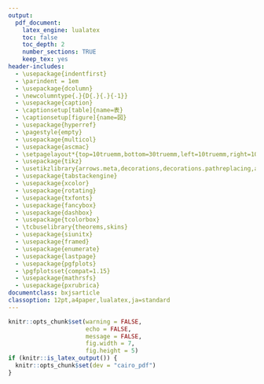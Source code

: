```yaml
---
output:
  pdf_document:
    latex_engine: lualatex
    toc: false
    toc_depth: 2
    number_sections: TRUE
    keep_tex: yes
header-includes:
  - \usepackage{indentfirst}
  - \parindent = 1em
  - \usepackage{dcolumn}
  - \newcolumntype{.}{D{.}{.}{-1}}
  - \usepackage{caption}
  - \captionsetup[table]{name=表}
  - \captionsetup[figure]{name=図}
  - \usepackage{hyperref}
  - \pagestyle{empty}
  - \usepackage{multicol}
  - \usepackage{ascmac}
  - \setpagelayout*{top=10truemm,bottom=30truemm,left=10truemm,right=10truemm}
  - \usepackage{tikz}
  - \usetikzlibrary{arrows.meta,decorations,decorations.pathreplacing,arrows,calc}
  - \usepackage{tabstackengine}
  - \usepackage{xcolor}
  - \usepackage{rotating}
  - \usepackage{txfonts}
  - \usepackage{fancybox}
  - \usepackage{dashbox}
  - \usepackage{tcolorbox}
  - \tcbuselibrary{theorems,skins}
  - \usepackage{siunitx}
  - \usepackage{framed}
  - \usepackage{enumerate}
  - \usepackage{lastpage}
  - \usepackage{pgfplots}
  - \pgfplotsset{compat=1.15}
  - \usepackage{mathrsfs}
  - \usepackage{pxrubrica}
documentclass: bxjsarticle
classoption: 12pt,a4paper,lualatex,ja=standard
---
```


```r
knitr::opts_chunk$set(warning = FALSE, 
                      echo = FALSE, 
                      message = FALSE,
                      fig.width = 7,
                      fig.height = 5)
if (knitr::is_latex_output()) {
  knitr::opts_chunk$set(dev = "cairo_pdf")
}
```

\renewcommand{\thefootnote}{}
\newcounter{kaunta}
\renewcommand{\thekaunta}{\arabic{kaunta}}
\newcommand{\kaunta}{\refstepcounter{kaunta}%
\thekaunta}
\def\question{\noindent\fbox{\large\makebox[1em]{\text{\kaunta}}} \hspace{1pt}}
\newcounter{skaunta}
\renewcommand{\theskaunta}{\arabic{skaunta}}
\newcommand{\skaunta}{\refstepcounter{skaunta}%
\theskaunta}
\def\squestion{(\text{\skaunta})\hspace{2.5pt}}
\newcommand{\maru}[1]{\raise0.2ex\hbox{\textcircled{\scriptsize{#1}}}}
\newcommand{\jsim}{\mathrel{\text{∽}}}
\newcommand{\jpara}{/\!/}
\newcounter{kurankaunta}
\renewcommand{\thekurankaunta}{\arabic{kurankaunta}}
\newcommand{\kurankaunta}{\refstepcounter{kurankaunta}%
\thekurankaunta}

\newcounter{kcounter}
\setcounter{kcounter}{0}
\newcommand{\kana}{\refstepcounter{kcounter}\ifthenelse{\value{kcounter}=1}{ア}{\ifthenelse{\value{kcounter}=2}{イ}{\ifthenelse{\value{kcounter}=3}{ウ}{\ifthenelse{\value{kcounter}=4}{エ}{\ifthenelse{\value{kcounter}=5}{オ} {\ifthenelse{\value{kcounter}=6}{カ}{\ifthenelse{\value{kcounter}=7}{キ}{\ifthenelse{\value{kcounter}=8}{ク}{\ifthenelse{\value{kcounter}=9}{ケ}{\ifthenelse{\value{kcounter}=10}{コ}{\ifthenelse{\value{kcounter}=11}{サ}{\ifthenelse{\value{kcounter}=12}{シ}{\ifthenelse{\value{kcounter}=13}{ス}{\ifthenelse{\value{kcounter}=14}{セ}{\ifthenelse{\value{kcounter}=15}{ソ}{\ifthenelse{\value{kcounter}=16}{タ}{\ifthenelse{\value{kcounter}=17}{チ}{\ifthenelse{\value{kcounter}=18}{ツ}{\ifthenelse{\value{kcounter}=19}{テ}{\ifthenelse{\value{kcounter}=20}{ト}{\ifthenelse{\value{kcounter}=21}{ナ}{\ifthenelse{\value{kcounter}=22}{ニ}{\ifthenelse{\value{kcounter}=23}{ヌ}{\ifthenelse{\value{kcounter}=24}{ネ}{\ifthenelse{\value{kcounter}=25}{ノ}{\ifthenelse{\value{kcounter}=26}{ハ}{\ifthenelse{\value{kcounter}=27}{ヒ}{\ifthenelse{\value{kcounter}=28}{フ}{\ifthenelse{\value{kcounter}=29}{ヘ}{\ifthenelse{\value{kcounter}=30}{ホ}{\ifthenelse{\value{kcounter}=31}{マ}{\ifthenelse{\value{kcounter}=32}{ミ}{\ifthenelse{\value{kcounter}=33}{ム}{\ifthenelse{\value{kcounter}=34}{メ}{\ifthenelse{\value{kcounter}=35}{モ}{\ifthenelse{\value{kcounter}=36}{ヤ}{\ifthenelse{\value{kcounter}=37}{ユ}{\ifthenelse{\value{kcounter}=38}{ヨ}{\ifthenelse{\value{kcounter}=39}{ラ}{\ifthenelse{\value{kcounter}=40}{リ}{\ifthenelse{\value{kcounter}=41}{ル}{\ifthenelse{\value{kcounter}=42}{レ}{\ifthenelse{\value{kcounter}=43}{ロ}{\ifthenelse{\value{kcounter}=44}{ワ}{・}}}}}}}}}}}}}}}}}}}}}}}}}}}}}}}}}}}}}}}}}}}}}

\newcommand{\kuran}[1]{\framebox[1.5cm][c]{\maru{\kana}}}
\newcommand{\sukuran}[1]{\framebox[1.5cm][c]{\maru{\kurankaunta}}}

\newcommand{\degre}{\ensuremath{^\circ}}

\newcommand{\myarc}[1]{
   \tikz [baseline = (N.base), every node/.style={}] {
      \node [inner sep = 0pt] (N) {$\mathrm{#1}$};
      \draw [line width = 0.4pt] plot [smooth, tension=1.3] coordinates {
         ($(N.north west) + (0.1ex,0)$)
         ($(N.north)      + (0,0.5ex)$)
         ($(N.north east) + (0,0)$)
      };
   }
}

\makeatletter
\newenvironment{figurehere}{\def\@captype{figure}}{}
\makeatother

\newcommand{\haiten}[1]{%
\begin{flushright}%
\footnotesize{＜#1＞}%
\end{flushright}%
}

\newcommand{\goku}[1]{\fbox{\phantom{\text{#1}} \quad}}

\newgeometry{top=10truemm,bottom=10truemm,left=20truemm,right=20truemm}

\thispagestyle{empty}
\begin{center}
\phantom{empty}

\vspace{60truemm}

\hspace{4em} {\HUGE\gtfamily\bfseries \ruby[g]{数}{すう}\hspace{2em}\ruby[g]{学}{がく}}\hspace{1em}{\large \gtfamily \bfseries （$\mathbf{1}$\ruby[g]{年}{ねん}）}\\

\vspace{15truemm}

\hspace{2.5em}{\large \gtfamily \bfseries（この\ruby[g]{問題}{もんだい}は\ruby[g]{定規}{じょうぎ}とコンパスが\ruby[g]{必要}{ひつよう}です。）}

\vspace{64truemm}

{\large\gtfamily\bfseries \ruby[g]{注}{ちゅう}\hspace{5em}\ruby[g]{意}{い}}

\end{center}

\centering
\begin{framed}
\begin{flushleft}
\begin{enumerate}[\Large \gtfamily 1]
  \item {\large 「\ruby[g]{開始}{かいし}」の\ruby[g]{合図}{あいず}があるまでは,\ruby[g]{開}{ひら}いてはいけません。}

  \item {\large \ruby[g]{問題}{もんだい}は\pageref{LastPage}ページまであります。}

  \item {\large 「\ruby[g]{開始}{かいし}」の\ruby[g]{合図}{あいず}があったら,まず,\ruby[g]{問題用紙}{もんだいようし}・\ruby[g]{解答用紙}{かいとうようし}に,\ruby[g]{組}{くみ}・\ruby[g]{番号}{ばんごう}と\ruby[g]{名前}{なまえ}などを\ruby[g]{書}{か}きなさい。}

  \item {\large \ruby[g]{答}{こた}えは,すべて\ruby[g]{解答用紙}{かいとうようし}に\ruby[g]{書}{か}きなさい。また、\ruby[g]{所定}{しょてい}の\ruby[g]{欄}{らん}に\ruby[g]{濃}{こ}くはっきりと\ruby[g]{書}{か}きなさい。}

  \item {\large 「\ruby[g]{終了}{しゅうりょう}」の\ruby[g]{合図}{あいず}で,すぐ\ruby[g]{鉛筆}{えんぴつ}をおき,\ruby[g]{解答用紙}{かいとうようし}を\ruby[g]{裏返}{うらがえ}しにしなさい。}
\end{enumerate}
\end{flushleft}
\end{framed}

\vspace{14mm}

\begin{center}
{\large \underline{\hspace{30mm}\ruby[g]{組}{くみ} \hspace{30mm}\ruby[g]{番}{ばん} \hspace{15mm} \ruby[g]{名前}{なまえ} \hspace{60mm}}}
\end{center}

\newpage
　 [](
　 空白ページのための全角スペースあり。
　 )
\newpage

\pagestyle{plain}
\pagenumbering{arabic}

\begin{flushleft}

\question \ruby[g]{次}{つぎ}の\ruby[g]{空欄}{くうらん}に\ruby[g]{当}{あ}てはまる\ruby[g]{適切}{てきせつ}な\ruby[g]{語句}{ごく}を\ruby[g]{選}{えら}び、\ruby[g]{記号}{きごう}で\ruby[g]{答}{こた}えなさい。

\haiten{知・技$2 \times 12$点}

\ruby[g]{各階級}{かくかいきゅう}について、\ruby[g]{最初}{さいしょ}の\ruby[g]{階級}{かいきゅう}からその\ruby[g]{階級}{かいきゅう}までの\ruby[g]{度数}{どすう}を\ruby[g]{合計}{ごうけい}したものを\underline{\squestion ア \, \ruby[g]{累積度数}{るいせきどすう} / イ \, \ruby[g]{度数}{どすう}}という。

\ruby[g]{全体}{ぜんたい}の\ruby[g]{度数}{どすう}が\ruby[g]{異}{こと}なるデータを\ruby[g]{比較}{ひかく}するときには、\ruby[g]{度数}{どすう}の\ruby[g]{代}{か}わりに、\ruby[g]{度数}{どすう}の\ruby[g]{合計}{ごうけい}に\ruby[g]{対}{たい}する\ruby[g]{割合}{わりあい}を\ruby[g]{用}{もち}いるとよい。この\ruby[g]{値}{あたい}を\underline{\squestion ア \, \ruby[g]{絶対度数}{ぜったいどすう} /  イ \, \ruby[g]{相対度数}{そうたいどすう}}という。\ruby[g]{各階級}{かくかいきゅう}について、\ruby[g]{最初}{さいしょ}の\ruby[g]{階級}{かいきゅう}からその\ruby[g]{階級}{かいきゅう}までの\ruby[g]{相対度数}{そうたいどすう}を\ruby[g]{合計}{ごうけい}したものを\underline{\squestion ア \, \ruby[g]{累積相対度数}{るいせきそうたいどすう} / イ \, \ruby[g]{堆積相対度数}{たいせきそうたいどすう}}という。

\ruby[g]{度数分布表}{どすうぶんぷひょう}から、\ruby[g]{度数}{どすう}や\ruby[g]{相対度数}{そうたいどすう}を\ruby[g]{柱状}{ちゅうじょう}に\ruby[g]{整理}{せいり}した\ruby[g]{図}{ず}を\underline{\squestion ア \, ヒストグラム / イ \, ピストグラム}といい、おのおの\ruby[g]{長方形}{ちょうほうけい}の\ruby[g]{上}{うえ}の\ruby[g]{辺}{へん}の\ruby[g]{中点}{ちゅうてん}を\ruby[g]{結}{むす}んだ\ruby[g]{折}{お}れ\ruby[g]{線}{せん}を\underline{\squestion ア \, \ruby[g]{折}{お}れ\ruby[g]{線}{せん}グラフ / イ \, \ruby[g]{度数折}{どすうお}れ\ruby[g]{線}{せん}}という。

データの\ruby[g]{分布}{ぶんぷ}の\ruby[g]{特徴}{とくちょう}を\ruby[g]{調}{しら}べたり\ruby[g]{伝}{つた}えたりするときにデータの\ruby[g]{代表的}{だいひょうてき}な\ruby[g]{値}{あたい}を\ruby[g]{用}{もち}いることがある。このような\ruby[g]{値}{あたい}を\underline{\squestion ア \, \ruby[g]{代表値}{だいひょうち} / イ \, \ruby[g]{絶対値}{ぜったいち}}という。

\ruby[g]{個々}{ここ}のデータの\ruby[g]{値}{あたい}の\ruby[g]{合計}{ごうけい}をデータの\ruby[g]{総数}{そうすう}でわった\ruby[g]{値}{あたい}を\underline{\squestion ア \, \ruby[g]{平均値}{へいきんち} / イ \, \ruby[g]{最小値}{さいしょうち}}という。\ruby[g]{調}{しら}べようとするデータの\ruby[g]{値}{あたい}を\ruby[g]{大}{おお}きさの\ruby[g]{順}{じゅん}に\ruby[g]{並}{なら}べたときの\ruby[g]{中央}{ちゅうおう}の\ruby[g]{値}{あたい}を\underline{\squestion ア \, \ruby[g]{中央値}{ちゅうおうち} / イ \, \ruby[g]{中心値}{ちゅうしんち}}という。また、データの\ruby[g]{中}{なか}でもっとも\ruby[g]{多}{おお}く\ruby[g]{出}{で}てくる\ruby[g]{値}{あたい}を\underline{\squestion ア \, \ruby[g]{最瀕値}{さいひんち} / イ \, \ruby[g]{最大値}{さいだいち}}という。\ruby[g]{度数分布表}{どすうぶんぷひょう}では、\ruby[g]{度数}{どすう}のもっとも\ruby[g]{多}{おお}い\ruby[g]{階級}{かいきゅう}の\ruby[g]{階級値}{かいきゅうち}を\ruby[g]{用}{もち}いる。データの\ruby[g]{散}{ち}らばりぐらいを\ruby[g]{表}{あらわ}す\ruby[g]{数値}{すうち}として、\ruby[g]{最大値}{さいだいち}から\ruby[g]{最小値}{さいしょうち}をひいた\ruby[g]{値}{あたい}を\ruby[g]{用}{もち}いることがある。このような\ruby[g]{値}{あたい}を\ruby[g]{分布}{ぶんぷ}の\underline{\squestion ア \, \ruby[g]{範囲}{はんい} / イ \, \ruby[g]{幅}{はば}}という。

\ruby[g]{結果}{けっか}が\ruby[g]{偶然}{ぐうぜん}に\ruby[g]{左右}{さゆう}される\ruby[g]{実験}{じっけん}や\ruby[g]{観察}{かんさつ}を\ruby[g]{行}{おこな}うとき、あることがらが\ruby[g]{起}{お}こると\ruby[g]{期待}{きたい}される\ruby[g]{程度}{ていど}を\ruby[g]{数}{かず}で\ruby[g]{表}{あらわ}したものを、そのことがらの\ruby[g]{起}{お}こる\underline{\squestion ア \, \ruby[g]{期待値}{きたいち} / イ \, \ruby[g]{確率}{かくりつ}}という。\ruby[g]{確率}{かくりつ}が$p$であるということは\ruby[g]{同}{おなじ}じ\ruby[g]{実験}{じっけん}や\ruby[g]{観察}{かんさつ}を\ruby[g]{多数回}{たすうかい}くり\ruby[g]{返}{かえ}すとき、そのことがらの\ruby[g]{起}{お}こる\underline{\squestion ア \, \ruby[g]{回数}{かいすう} / イ \, \ruby[g]{相対度数}{そうたいどすう}}が$p$に\ruby[g]{限}{かぎ}りなく\ruby[g]{近}{ちか}づくという\ruby[g]{意味}{いみ}をもつ。

\newpage

\setcounter{skaunta}{0}

\question \ruby[g]{次}{つぎ}の$\maru{ア} \sim \maru{オ}$のなかから、それらをふくむ\ruby[g]{平面}{へいめん}が1つに\ruby[g]{決}{き}まるものをすべて\ruby[g]{選}{えら}び、\ruby[g]{記号}{きごう}で\ruby[g]{答}{こた}えなさい。

\haiten{知・技$2$点}

\begin{multicols}{2}
\begin{itemize}
\item[\maru{ア}] 1つの\ruby[g]{直線上}{ちょくせんじょう}にある3\ruby[g]{点}{てん}
\item[\maru{イ}] 1つの\ruby[g]{直線上}{ちょくせんじょう}にない3\ruby[g]{点}{てん}
\item[\maru{ウ}] 1つの\ruby[g]{直線}{ちょくせん}とその\ruby[g]{上}{うえ}にない1\ruby[g]{点}{てん}
\item[\maru{エ}] \ruby[g]{交}{まじ}わる2つの\ruby[g]{直線}{ちょくせん}
\item[\maru{オ}] \ruby[g]{平行}{へいこう}な2つの\ruby[g]{直線}{ちょくせん}
\end{itemize}
\end{multicols}

\vspace{7mm}

\begin{multicols}{2}

\question \ruby[g]{右}{みぎ}の\ruby[g]{図}{ず}の\ruby[g]{三角柱}{さんかくちゅう}について、\ruby[g]{次}{つぎ}の\ruby[g]{問}{とい}に\ruby[g]{答}{こた}えなさい。ただし、$\triangle$ABCは\ruby[g]{直角二等辺三角形}{ちょっかくにとうへんさんかくけい}である。

\haiten{知・技$2 \times 7$点}

\squestion \ruby[g]{辺}{へん}ABと\ruby[g]{平行}{へいこう}な\ruby[g]{辺}{へん}を\ruby[g]{答}{こた}えなさい。

\vspace{3mm}\null

\columnbreak

\begin{center}
\begin{figurehere}
\includegraphics[height=35mm]{img/img1.jpg}
\end{figurehere}
\end{center}

\end{multicols}

\squestion \ruby[g]{辺}{へん}ABとねじれの\ruby[g]{位置}{いち}にある\ruby[g]{辺}{へん}をすべて\ruby[g]{答}{こた}えなさい。

\vspace{10mm}

\squestion \ruby[g]{面}{めん}ABCと\ruby[g]{垂直}{すいちょく}な\ruby[g]{辺}{へん}をすべて\ruby[g]{答}{こた}えなさい。

\vspace{10mm}

\squestion \ruby[g]{辺}{へん}DEと\ruby[g]{垂直}{すいちょく}な\ruby[g]{面}{めん}を\ruby[g]{答}{こた}えなさい。

\vspace{10mm}

\squestion \ruby[g]{面}{めん}DEFと\ruby[g]{垂直}{すいちょく}な\ruby[g]{面}{めん}をすべて\ruby[g]{答}{こた}えなさい。

\vspace{10mm}

\squestion \ruby[g]{面}{めん}BEFCと\ruby[g]{垂直}{すいちょく}な\ruby[g]{面}{めん}をすべて\ruby[g]{答}{こた}えなさい。

\vspace{10mm}

\squestion \ruby[g]{面}{めん}ADFCと\ruby[g]{面}{めん}ADEBのつくる\ruby[g]{角}{かく}は\ruby[g]{何度}{なんど}ですか。

\vspace{10mm}

\newpage

\setcounter{skaunta}{0}

\begin{multicols}{2}

\question \ruby[g]{右}{みぎ}の\ruby[g]{図}{ず}のような\ruby[g]{底面}{ていめん}の1\ruby[g]{辺}{ぺん}が2cmで、\ruby[g]{側面}{そくめん}の\ruby[g]{二等辺三角形}{にとうへんさんかくけい}の\ruby[g]{等}{ひと}しい\ruby[g]{辺}{へん}が3cmである\ruby[g]{正三角錐}{せいさんかくすい}の\ruby[g]{展開図}{てんかいず}を、\ruby[g]{側面}{そくめん}をつないでかきなさい。\textbf{この\ruby[g]{問}{とい}に\ruby[g]{限}{かぎ}り}、\ruby[g]{定規}{じょうぎ}を\ruby[g]{使}{つか}って\ruby[g]{長}{なが}さを\ruby[g]{測}{はか}ってもかまいません。

\haiten{知・技2点}

\columnbreak

\begin{center}
\begin{figurehere}
\includegraphics[height=30mm]{img/img2.jpg}
\end{figurehere}
\end{center}

\end{multicols}

\vfill

\setcounter{skaunta}{0}
\question \ruby[g]{次}{つぎ}の(1)$\sim$(4)の\ruby[g]{投影図}{とうえいず}は、\ruby[g]{直方体}{ちょくほうたい}、\ruby[g]{三角錐}{さんかくすい}、\ruby[g]{四角錐}{しかくすい}、\ruby[g]{円柱}{えんちゅう}、\ruby[g]{円錐}{えんすい}、\ruby[g]{球}{きゅう}のうち、どの\ruby[g]{立体}{りったい}を\ruby[g]{表}{あらわ}していますか。

\haiten{知・技$2 \times 4$点}

\begin{multicols}{2}
\squestion 

\begin{center}
\begin{figurehere}
\includegraphics[height=35mm]{img/img3.jpg}
\end{figurehere}
\end{center}

\columnbreak

\squestion

\begin{center}
\begin{figurehere}
\includegraphics[height=35mm]{img/img4.jpg}
\end{figurehere}
\end{center}

\end{multicols}

\vfill

\begin{multicols}{2}
\squestion 

\begin{center}
\begin{figurehere}
\includegraphics[height=35mm]{img/img5.jpg}
\end{figurehere}
\end{center}

\columnbreak

\squestion

\begin{center}
\begin{figurehere}
\includegraphics[height=35mm]{img/img6.jpg}
\end{figurehere}
\end{center}

\end{multicols}

\vfill
\newpage

\setcounter{skaunta}{0}
\question \ruby[g]{次}{つぎ}の\ruby[g]{立体}{りったい}の\ruby[g]{体積}{たいせき}を\ruby[g]{求}{もと}めなさい。

\haiten{知・技$2 \times 6$点}

\begin{multicols}{3}

\squestion

\begin{center}
\begin{figurehere}
\includegraphics[height=30mm]{img/img7.jpg}
\end{figurehere}
\end{center}

\columnbreak

\squestion 

\begin{center}
\begin{figurehere}
\includegraphics[height=30mm]{img/img8.jpg}
\end{figurehere}
\end{center}

\columnbreak

\squestion 

\begin{center}
\begin{figurehere}
\includegraphics[height=30mm]{img/img9.jpg}
\end{figurehere}
\end{center}

\end{multicols}

\vfill

\begin{multicols}{3}

\squestion 

\begin{center}
\begin{figurehere}
\includegraphics[height=30mm]{img/img10.jpg}
\end{figurehere}
\end{center}

\columnbreak

\squestion

\begin{center}
\begin{figurehere}
\includegraphics[height=30mm]{img/img14.jpg}
\end{figurehere}
\end{center}

\columnbreak

\squestion

\begin{center}
\begin{figurehere}
\includegraphics[height=30mm]{img/img12.jpg}
\end{figurehere}
\end{center}

\end{multicols}

\vfill

\setcounter{skaunta}{0}
\question \ruby[g]{次}{つぎ}の\ruby[g]{立体}{りったい}の\ruby[g]{表面積}{ひょうめんせき}を\ruby[g]{求}{もと}めなさい。

\haiten{知・技$2 \times 3$点}

\begin{multicols}{3}

\squestion 

\begin{center}
\begin{figurehere}
\includegraphics[height=30mm]{img/img13.jpg}
\end{figurehere}
\end{center}

\columnbreak

\squestion 

\begin{center}
\begin{figurehere}
\includegraphics[height=30mm]{img/img11.jpg}
\end{figurehere}
\end{center}

\columnbreak

\squestion 

\begin{center}
\begin{figurehere}
\includegraphics[height=30mm]{img/img12.jpg}
\end{figurehere}
\end{center}

\end{multicols}

\vfill

\newpage

\setcounter{skaunta}{0}

\question \ruby[g]{次}{つぎ}の\ruby[g]{資料}{しりょう}はあるクラスの\ruby[g]{生徒}{せいと}10人の\ruby[g]{数学}{すうがく}のテストの\ruby[g]{点数}{てんすう}を\ruby[g]{表}{わらわ}している。

\haiten{知・技$2 \times 4$点}

\begin{center}
\begin{tabular}{|cccccccccc|}
\hline
76 & 63 & 84 & 59 & 70 & 84 & 91 & 64 & 82 & 84 \\
\hline
\end{tabular}
\end{center}

\begin{multicols}{2}

\squestion \ruby[g]{平均値}{へいきんち}を\ruby[g]{求}{もと}めなさい。

\columnbreak

\squestion \ruby[g]{中央値}{ちゅうおうち}を\ruby[g]{求}{もと}めなさい。

\end{multicols}

\vspace{3mm}

\begin{multicols}{2}

\squestion \ruby[g]{最瀕値}{さいひんち}を\ruby[g]{求}{もと}めなさい。

\columnbreak

\squestion \ruby[g]{範囲}{はんい}を\ruby[g]{求}{もと}めなさい。

\end{multicols}

\vspace{3mm}

\begin{multicols}{2}

\setcounter{skaunta}{0}
\question さやかさんたちは，A\ruby[g]{中学校}{ちゅうがっこう}とB\ruby[g]{中学校}{ちゅうがっこう}のどちらのほうが\ruby[g]{通学時間}{つうがくじかん}が\ruby[g]{長}{なが}い\ruby[g]{傾向}{けいこう}にあるかを\ruby[g]{話}{はな}し\ruby[g]{合}{あ}っている。\ruby[g]{右}{みぎ}の\ruby[g]{表}{ひょう}は，A\ruby[g]{中学校}{ちゅうがっこう}の\ruby[g]{生徒}{せいと}35人とB\ruby[g]{中学校}{ちゅうがっこう}の\ruby[g]{生徒}{せいと}50\ruby[g]{人}{にん}の\ruby[g]{片道}{かたみち}の\ruby[g]{通学時間}{つうがくじかん}を，\ruby[g]{度数分布表}{どすうぶんぷひょう}に\ruby[g]{整理}{せいり}したものである。

\haiten{知・技(1)(5)(7)2点、(4)6点、\\思・判・表(2)(3)(6)3点}

【$\mathbf{I}$】\ruby[g]{次}{つぎ}の\ruby[g]{会話}{かいわ}を\ruby[g]{読}{よ}んで\ruby[g]{問}{とい}に\ruby[g]{答}{こた}えなさい。

\columnbreak

\begin{tabular}{|c|c|c|}
\hline
\ruby[g]{階級}{かいきゅう}（\ruby[g]{分}{ふん}） & A\ruby[g]{中学校}{ちゅうがっこう}（\ruby[g]{人}{にん}） & B\ruby[g]{中学校}{ちゅうがっこう}（\ruby[g]{人}{にん}）\\
\hline
\footnotesize{\ruby[g]{以上}{いじょう}}\phantom{$\sim$} \footnotesize{\ruby[g]{未満}{みまん}} & & \\
$0 \sim 10$  & 3 & 6 \\
$10 \sim 20$ & 5 & 9 \\
$20 \sim 30$ & 6 & 11 \\
$30 \sim 40$ & 11 & 12 \\
$40 \sim 50$ & 6 & 7 \\
$50 \sim 60$ & 4 & 5 \\
\hline
\ruby[g]{合計}{ごうけい} & 35 & 50 \\
\hline

\end{tabular}

\end{multicols}

\begin{screen}
\begin{itemize}
\setlength{\itemindent}{1em}
\item[さやか：]\ruby[g]{度数分布表}{どすうぶんぷひょう}からどんなことがわかるのかな。
\item[たくま：]この\ruby[g]{度数分布表}{どすうぶんぷひょう}の\ruby[g]{階級}{かいきゅう}の\ruby[g]{幅}{はば}は\kuran{}\ruby[g]{分}{ふん}だね。
\item[なおき：]\ruby[g]{最大値}{さいだいち}や\ruby[g]{最小値}{さいしょうち}はこの\ruby[g]{表}{ひょう}からは\ruby[g]{読}{よ}みとれないね。
\item[さやか：]\ruby[g]{表}{ひょう}の\ruby[g]{値}{あたい}を\ruby[g]{見}{み}るだけだと\ruby[g]{違}{ちが}いがわかりにくいから，\ruby[g]{代表値}{だいひょうち}を\ruby[g]{求}{もと}めて\ruby[g]{比}{くら}べてみよう。
\item[たくま：]\ruby[g]{最頻値}{さいひんち}はどちらの\ruby[g]{中学校}{ちゅうがっこう}も\kuran{}\ruby[g]{分}{ふん}だね。
\item[なおき：]じゃあ，\ruby[g]{中央値}{ちゅうおうち}も\ruby[g]{等}{ひと}しいのかな。
\item[さやか：]$\maru{1}$\underline{\ruby[g]{中央値}{ちゅうおうち}はA\ruby[g]{中学校}{ちゅうがっこう}のほうがB\ruby[g]{中学校}{ちゅうがっこう}より\ruby[g]{大}{おお}きいといえそうだね。}
\item[なおき：]ぼくの\ruby[g]{片道}{かたみち}の\ruby[g]{通学時間}{つうがくじかん}は40\ruby[g]{分}{ぷん}だから，それ\ruby[g]{以上}{いじょう}の\ruby[g]{生徒}{せいと}がどれくらいいるのかでも\ruby[g]{比}{くら}べてみたいな。
\item[たくま：]A\ruby[g]{中学校}{ちゅうがっこう}が10\ruby[g]{人}{にん}，B\ruby[g]{中学校}{ちゅうがっこう}が12\ruby[g]{人}{にん}で，\maru{2}\underline{\ruby[g]{通学時間}{つうがくじかん}が40\ruby[g]{分以上}{ぷんいじょう}の\ruby[g]{生徒数}{せいとすう}を\ruby[g]{比}{くら}べる} \underline{と，B\ruby[g]{中学校}{ちゅうがっこう}のほうが\ruby[g]{多}{おお}いから，B\ruby[g]{中学校}{ちゅうがっこう}のほうが\ruby[g]{全体的}{ぜんたいてき}に\ruby[g]{通学時間}{つうがくじかん}が\ruby[g]{長}{なが}いといえそう} \underline{だね。}
\end{itemize}
\end{screen}

\squestion \ruby[g]{文章中}{ぶんしょうちゅう}の$\maru{ア}$、$\maru{イ}$にあてはまる\ruby[g]{数}{すう}を\ruby[g]{求}{もと}めなさい。


\squestion さやかさんが\ruby[g]{下線部}{かせんぶ}$\maru{1}$のように\ruby[g]{言}{い}っている\ruby[g]{理由}{りゆう}を，\ruby[g]{中央値}{ちゅうおうち}がふくまれる\ruby[g]{階級}{かいきゅう}に\ruby[g]{着目}{ちゃくもく}して\ruby[g]{説明}{せつめい}しなさい。


\squestion たくまさんの\ruby[g]{下線部}{かせんぶ}$\maru{2}$の\ruby[g]{発言}{はつげん}は\ruby[g]{間違}{まちが}っている。その\ruby[g]{理由}{りゆう}を\textbf{\ruby[g]{相対度数}{そうたいどすう}}という\ruby[g]{言葉}{ことば}を\ruby[g]{使}{つか}って\ruby[g]{説明}{せつめい}しなさい。

\begin{center}
\textbf{※ \ruby[g]{問題}{もんだい}は\ruby[g]{次}{つぎ}のページに\ruby[g]{続}{つづ}きます。}
\end{center}

\vfill

\newpage

【$\mathbf{II}$】さやかさんたちは\ruby[g]{通学時間}{つうがくじかん}の\ruby[g]{違}{ちが}いについて\ruby[g]{発表}{はっぴょう}をすることになった。\ruby[g]{次}{つぎ}の\ruby[g]{会話}{かいわ}を\ruby[g]{読}{よ}んで\ruby[g]{各問}{かくとい}に\ruby[g]{答}{こた}えなさい。

\begin{screen}
\begin{itemize}
\setlength{\itemindent}{1em}
\item[たくま：]\ruby[g]{代表値}{だいひょうち}を\ruby[g]{使}{つか}って\ruby[g]{説明}{せつめい}しよう。
\item[なおき：]そうだね、せっかく\ruby[g]{計算}{けいさん}したんだから\ruby[g]{代表値}{だいひょうち}を\ruby[g]{使}{つか}おう。
\item[さやか：]さっき、\ruby[g]{表}{ひょう}の\ruby[g]{値}{あたい}だけみると\ruby[g]{違}{ちが}いがわかりにくいことになったよね。ヒストグラムに\ruby[g]{整理}{せいり}してみようよ。
\item[たくま：]たしかに。ヒストグラムを\ruby[g]{見}{み}せて\ruby[g]{説明}{せつめい}するとわかりやすいね。
\item[なおき：]じゃあ、\ruby[g]{効果的}{こうかてき}に\ruby[g]{伝}{つた}えるために\ruby[g]{相対度数}{そうたいどうすう}を\ruby[g]{求}{もと}めよう。
\end{itemize}
\end{screen}

\squestion \ruby[g]{下}{した}の\ruby[g]{表}{ひょう}の\ruby[g]{空欄}{くうらん}を\ruby[g]{埋}{う}めなさい。
\setcounter{kcounter}{0}

\begin{center}

\begin{tabular}{|c|c|c|c|c|}
\hline
\ruby[g]{階級}{かいきゅう}（\ruby[g]{分}{ふん}） & A\ruby[g]{中学校}{ちゅうがっこう}（\ruby[g]{人}{にん}） & \ruby[g]{相対度数}{そうたいどすう}A & B\ruby[g]{中学校}{ちゅうがっこう}（\ruby[g]{人}{にん}）& \ruby[g]{相対度数}{そうたいどすう}B \\
\hline
\footnotesize{\ruby[g]{以上}{いじょう}}\phantom{$\sim$} \footnotesize{\ruby[g]{未満}{みまん}} & & & & \\
$0 \sim 10$  & 3 & 0.09 & 6 & \kuran{0.12} \\
$10 \sim 20$ & 5 & 0.14 & 9 & 0.18 \\
$20 \sim 30$ & 6 & 0.17 & 11 & 0.22 \\
$30 \sim 40$ & 11 & 0.31 & 12 & \kuran{0.24} \\
$40 \sim 50$ & 6 & 0.17 & 7 & 0.14 \\
$50 \sim 60$ & 4 & 0.11 & 5 & \kuran{0.10} \\
\hline
\ruby[g]{合計}{ごうけい} & 35 & 1.00 & 50 & 1.00 \\
\hline

\end{tabular}
\end{center}

\vfill

\squestion B\ruby[g]{中学校}{ちゅうがっこう}の\ruby[g]{通学時間}{つうがくじかん}について、\ruby[g]{横軸}{よこじく}を\ruby[g]{通学時間}{つうがくじかん}、\ruby[g]{縦軸}{たてじく}を\ruby[g]{相対度数}{そうたいどすう}とする、ヒストグラムをかきなさい。

\begin{multicols}{2}

\begin{tikzpicture}
\begin{axis}[ytick={0, 0.05, 0.10, 0.15, 0.20, 0.25, 0.30, 0.35, 0.40, 0.45, 0.50},yticklabels={0, 0.05, 0.10, 0.15, 0.20, 0.25, 0.30, 0.35, 0.40, 0.45, 0.50}, ymax=0.50,ymin=0, area style, xlabel={A\ruby[g]{中学校}{ちゅうがっこう}の\ruby[g]{通学時間}{つうがくじかん}}, ylabel={\ruby[g]{相対度数}{そうたいどすう}}]
\addplot+[ybar interval, mark=no, fill = {gray}, draw = {black}] plot coordinates { (0, 0.09) (10, 0.14) (20, 0.17) (30, 0.31) (40, 0.17) (50, 0.11) (60, 0.00) };
\end{axis}
\end{tikzpicture}

\columnbreak

\begin{tikzpicture}
\begin{axis}[ytick={0, 0.05, 0.10, 0.15, 0.20, 0.25, 0.30, 0.35, 0.40, 0.45, 0.50},yticklabels={0, 0.05, 0.10, 0.15, 0.20, 0.25, 0.30, 0.35, 0.40, 0.45, 0.50}, ymax=0.50,ymin=0, area style, xlabel={B\ruby[g]{中学校}{ちゅうがっこう}の\ruby[g]{通学時間}{つうがくじかん}}, ylabel={\ruby[g]{相対度数}{そうたいどすう}}, grid = both, grid style = {black}]
\addplot+[ybar interval, mark=no] plot coordinates { (0, 0) (10, 0) (20, 0) (30, 0) (40, 0) (50, 0) (60, 0) };
\end{axis}
\end{tikzpicture}

\end{multicols}

\begin{center}
\textbf{※ \ruby[g]{問題}{もんだい}は\ruby[g]{次}{つぎ}のページに\ruby[g]{続}{つづ}きます。}
\end{center}

\vfill

\newpage

\squestion A\ruby[g]{中学校}{ちゅうがっこう}とB\ruby[g]{中学校}{ちゅうがっこう}において、どちらのほうが\ruby[g]{通学時間}{つうがくじかん}が\ruby[g]{長}{なが}い\ruby[g]{傾向}{けいこう}にあるかを\textbf{\ruby[g]{割合}{わりあい}}という\ruby[g]{言葉}{ことば}を\ruby[g]{使}{つか}って\ruby[g]{説明}{せつめい}しなさい。ただし、\ruby[g]{通学時間}{つうがくじかん}が\ruby[g]{長}{ながい}いとは、\ruby[g]{通学}{つうがく}に40\ruby[g]{分以上}{ぷんいじょう}かかることとします。

\vspace{20mm}

\squestion B\ruby[g]{中学校}{ちゅうがっこう}で\ruby[g]{一人}{ひとり}に\ruby[g]{声}{こえ}をかけて\ruby[g]{通学時間}{つうがくじかん}が40\ruby[g]{分未満}{ぷんみまん}である\ruby[g]{確率}{かくりつ}は、どのくらいだと\ruby[g]{考}{かんが}えられますか。

\vspace{50mm}

\begin{multicols*}{2}

\question \ruby[g]{右}{みぎ}の\ruby[g]{図形}{ずけい}を、\ruby[g]{直線}{ちょくせん}$l$を\ruby[g]{回転}{かいてん}の\ruby[g]{軸}{じく}として1\ruby[g]{回転}{かいてん}させてできる\ruby[g]{立体}{りったい}の\ruby[g]{体積}{たいせき}を\ruby[g]{求}{もと}めなさい。

\haiten{思・判・表3点}

\vfill\null

\columnbreak

\begin{center}
\begin{figurehere}
\includegraphics[height=35mm]{img/img15.jpg}
\end{figurehere}
\end{center}

\end{multicols*}


\end{flushleft}